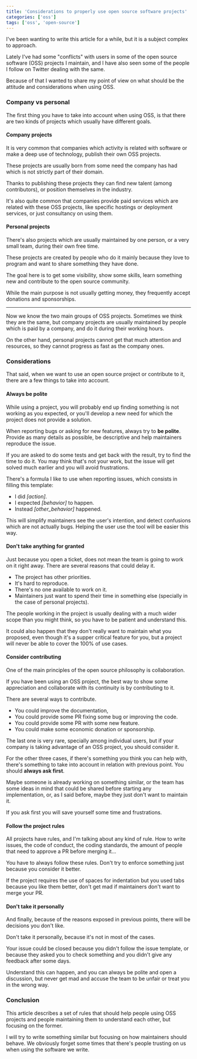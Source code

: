 ```yaml
---
title: 'Considerations to properly use open source software projects'
categories: ['oss']
tags: ['oss', 'open-source']
---
```


I've been wanting to write this article for a while, but it is a subject complex to approach.

Lately I've had some "conflicts" with users in some of the open source software (OSS) projects I maintain, and I have also seen some of the people I follow on Twitter dealing with the same.

Because of that I wanted to share my point of view on what should be the attitude and considerations when using OSS.

### Company vs personal

The first thing you have to take into account when using OSS, is that there are two kinds of projects which usually have different goals.

#### Company projects

It is very common that companies which activity is related with software or make a deep use of technology, publish their own OSS projects.

These projects are usually born from some need the company has had which is not strictly part of their domain.

Thanks to publishing these projects they can find new talent (among contributors), or position themselves in the industry.

It's also quite common that companies provide paid services which are related with these OSS projects, like specific hostings or deployment services, or just consultancy on using them.

#### Personal projects

There's also projects which are usually maintained by one person, or a very small team, during their own free time.

These projects are created by people who do it mainly because they love to program and want to share something they have done.

The goal here is to get some visibility, show some skills, learn something new and contribute to the open source community.

While the main purpose is not usually getting money, they frequently accept donations and sponsorships.

***

Now we know the two main groups of OSS projects. Sometimes we think they are the same, but company projects are usually maintained by people which is paid by a company, and do it during their working hours.

On the other hand, personal projects cannot get that much attention and resources, so they cannot progress as fast as the company ones.

### Considerations

That said, when we want to use an open source project or contribute to it, there are a few things to take into account.

#### Always be polite

While using a project, you will probably end up finding something is not working as you expected, or you'll develop a new need for which the project does not provide a solution.

When reporting bugs or asking for new features, always try to **be polite**. Provide as many details as possible, be descriptive and help maintainers reproduce the issue.

If you are asked to do some tests and get back with the result, try to find the time to do it. You may think that's not your work, but the issue will get solved much earlier and you will avoid frustrations.

There's a formula I like to use when reporting issues, which consists in filling this template:

* I did *[action]*.
* I expected *[behavior]* to happen.
* Instead *[other_behavior]* happened.

This will simplify maintainers see the user's intention, and detect confusions which are not actually bugs. Helping the user use the tool will be easier this way.

#### Don't take anything for granted

Just because you open a ticket, does not mean the team is going to work on it right away. There are several reasons that could delay it.

* The project has other priorities.
* It's hard to reproduce.
* There's no one available to work on it.
* Maintainers just want to spend their time in something else (specially in the case of personal projects).

The people working in the project is usually dealing with a much wider scope than you might think, so you have to be patient and understand this.

It could also happen that they don't really want to maintain what you proposed, even though it's a supper critical feature for you, but a project will never be able to cover the 100% of use cases.

#### Consider contributing

One of the main principles of the open source philosophy is collaboration.

If you have been using an OSS project, the best way to show some appreciation and collaborate with its continuity is by contributing to it.

There are several ways to contribute.

* You could improve the documentation,
* You could provide some PR fixing some bug or improving the code.
* You could provide some PR with some new feature.
* You could make some economic donation or sponsorship.

The last one is very rare, specially among individual users, but if your company is taking advantage of an OSS project, you should consider it.

For the other three cases, if there's something you think you can help with, there's something to take into account in relation with previous point. You should **always ask first**.

Maybe someone is already working on something similar, or the team has some ideas in mind that could be shared before starting any implementation, or, as I said before, maybe they just don't want to maintain it.

If you ask first you will save yourself some time and frustrations.

#### Follow the project rules

All projects have rules, and I'm talking about any kind of rule. How to write issues, the code of conduct, the coding standards, the amount of people that need to approve a PR before merging it...

You have to always follow these rules. Don't try to enforce something just because you consider it better.

If the project requires the use of spaces for indentation but you used tabs because you like them better, don't get mad if maintainers don't want to merge your PR.

#### Don't take it personally

And finally, because of the reasons exposed in previous points, there will be decisions you don't like.

Don't take it personally, because it's not in most of the cases.

Your issue could be closed because you didn't follow the issue template, or because they asked you to check something and you didn't give any feedback after some days.

Understand this can happen, and you can always be polite and open a discussion, but never get mad and accuse the team to be unfair or treat you in the wrong way.

### Conclusion

This article describes a set of rules that should help people using OSS projects and people maintaining them to understand each other, but focusing on the former.

I will try to write something similar but focusing on how maintainers should behave. We obviously forget some times that there's people trusting on us when using the software we write.
